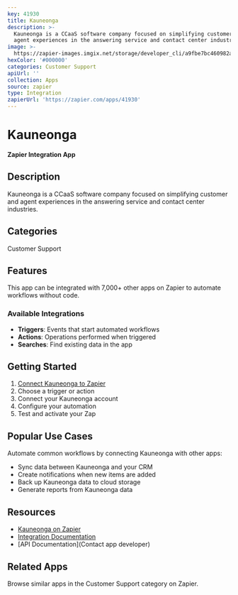 ```yaml
---
key: 41930
title: Kauneonga
description: >-
  Kauneonga is a CCaaS software company focused on simplifying customer and
  agent experiences in the answering service and contact center industries.
image: >-
  https://zapier-images.imgix.net/storage/developer_cli/a9fbe7bc460982a5e8ad6008b60df486_2.png?auto=format%2Ccompress&ixlib=python-3.0.0&q=50
hexColor: '#000000'
categories: Customer Support
apiUrl: ''
collection: Apps
source: zapier
type: Integration
zapierUrl: 'https://zapier.com/apps/41930'
---
```

# Kauneonga

**Zapier Integration App**

## Description

Kauneonga is a CCaaS software company focused on simplifying customer and agent experiences in the answering service and contact center industries.

## Categories

Customer Support

## Features

This app can be integrated with 7,000+ other apps on Zapier to automate workflows without code.

### Available Integrations

- **Triggers**: Events that start automated workflows
- **Actions**: Operations performed when triggered
- **Searches**: Find existing data in the app

## Getting Started

1. [Connect Kauneonga to Zapier](https://zapier.com/apps/41930)
2. Choose a trigger or action
3. Connect your Kauneonga account
4. Configure your automation
5. Test and activate your Zap

## Popular Use Cases

Automate common workflows by connecting Kauneonga with other apps:

- Sync data between Kauneonga and your CRM
- Create notifications when new items are added
- Back up Kauneonga data to cloud storage
- Generate reports from Kauneonga data

## Resources

- [Kauneonga on Zapier](https://zapier.com/apps/41930)
- [Integration Documentation](https://zapier.com/apps/41930/integrations)
- [API Documentation](Contact app developer)

## Related Apps

Browse similar apps in the Customer Support category on Zapier.
